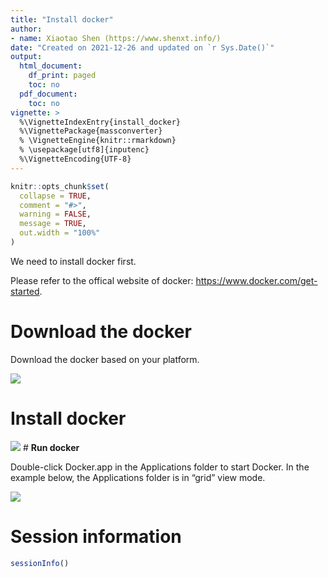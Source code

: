 ```yaml
---
title: "Install docker"
author:
- name: Xiaotao Shen (https://www.shenxt.info/)
date: "Created on 2021-12-26 and updated on `r Sys.Date()`"
output:
  html_document:
    df_print: paged
    toc: no
  pdf_document:
    toc: no
vignette: >
  %\VignetteIndexEntry{install_docker}
  %\VignettePackage{massconverter}
  % \VignetteEngine{knitr::rmarkdown}
  % \usepackage[utf8]{inputenc}
  %\VignetteEncoding{UTF-8}
---
```


```r
knitr::opts_chunk$set(
  collapse = TRUE,
  comment = "#>",
  warning = FALSE,
  message = TRUE,
  out.width = "100%"
)
```

We need to install docker first.

Please refer to the offical website of docker: [https://www.docker.com/get-started](https://www.docker.com/get-started).

# **Download the docker**

Download the docker based on your platform.

<!-- ![](../man/figures/Screen Shot 2022-01-08 at 2.28.32 AM.png) -->
![](figures/Screen-Shot-2022-01-08-at-2.28.32-AM.png)

# **Install docker**

![](figures/docker-app-drag.png)
# **Run docker**

Double-click Docker.app in the Applications folder to start Docker. In the example below, the Applications folder is in “grid” view mode.

<!-- ![](../man/figures/docker-app-in-apps.png) -->
![](figures/docker-app-in-apps.png)

# **Session information**

```r
sessionInfo()
```


